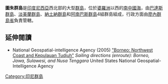 '''圖朱群島'''是[[印度尼西亞|印度尼西亞]]西北部的大型[[群島|群島]]，位於[[婆羅洲|婆羅洲]]以西的[[南中國海|南中國海]]，由[[巴達斯群島|巴達斯群島]]、[[淡美蘭群島|淡美蘭群島]]、[[納土納群島|納土納群島]]和[[阿南巴斯群島|阿南巴斯群島]]4組群島組成，行政方面由[[廖內群島省|廖內群島省]]負責管轄。

==延伸閱讀==
* National Geospatial-intelligence Agency (2005) [http://permanent.access.gpo.gov/websites/pollux/pollux.nss.nima.mil/NAV_PUBS/SD/pub163/163sec01.pdf "Borneo: Northwest Coast and Kepulauan Tudjuh"] {{Wayback|url=http://permanent.access.gpo.gov/websites/pollux/pollux.nss.nima.mil/NAV_PUBS/SD/pub163/163sec01.pdf |date=20210108044831 }} ''Sailing directions (enroute): Borneo, Jawa, Sulawesi, and Nusa Tenggara'' United States National Geospatial-Intelligence Agency

[[Category:印尼群島|Category:印尼群島]]
{{Indonesia-geo-stub}}